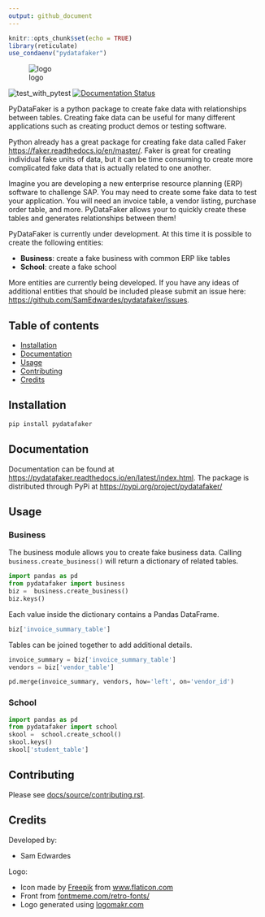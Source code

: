 ```yaml
---
output: github_document
---
```


```r
knitr::opts_chunk$set(echo = TRUE)
library(reticulate)
use_condaenv("pydatafaker")
```

![logo](docs/source/_static/logo_with_grey_text.png)

![test_with_pytest](https://github.com/SamEdwardes/pydatafaker/workflows/test_with_pytest/badge.svg)
[![Documentation Status](https://readthedocs.org/projects/pydatafaker/badge/?version=latest)](https://pydatafaker.readthedocs.io/en/latest/?badge=latest)

PyDataFaker is a python package to create fake data with relationships between tables. Creating fake data can be useful for many different applications such as creating product demos or testing software. 

Python already has a great package for creating fake data called Faker [https://faker.readthedocs.io/en/master/](https://faker.readthedocs.io/en/master/). Faker is great for creating individual fake units of data, but it can be time consuming to create more complicated fake data that is actually related to one another.

Imagine you are developing a new enterprise resource planning (ERP) software to challenge SAP. You may need to create some fake data to test your application. You will need an invoice table, a vendor listing, purchase order table, and more. PyDataFaker allows your to quickly create these tables and generates relationships between them!

PyDataFaker is currently under development. At this time it is possible to create the following entities:

- **Business**: create a fake business with common ERP like tables
- **School**: create a fake school

More entities are currently being developed. If you  have any ideas of additional entities that should be included please submit an issue here: [https://github.com/SamEdwardes/pydatafaker/issues](https://github.com/SamEdwardes/pydatafaker/issues).

## Table of contents

- [Installation](#installation)
- [Documentation](#documentation)
- [Usage](#usage)
- [Contributing](#contributing)
- [Credits](#credits)

## Installation

```bash
pip install pydatafaker
```

## Documentation

Documentation can be found at [https://pydatafaker.readthedocs.io/en/latest/index.html](https://pydatafaker.readthedocs.io/en/latest/index.html). The package is distributed through PyPi at [https://pypi.org/project/pydatafaker/](https://pypi.org/project/pydatafaker/)

## Usage

### Business

The business module allows you to create fake business data. Calling `business.create_business()` will return a dictionary of related tables.

```python
import pandas as pd
from pydatafaker import business
biz =  business.create_business()
biz.keys()
```

Each value inside the dictionary contains a Pandas DataFrame.

```python
biz['invoice_summary_table']
```

Tables can be joined together to add additional details.

```python
invoice_summary = biz['invoice_summary_table']
vendors = biz['vendor_table']

pd.merge(invoice_summary, vendors, how='left', on='vendor_id')
```

### School

```python
import pandas as pd
from pydatafaker import school
skool =  school.create_school()
skool.keys()
skool['student_table']
```

## Contributing

Please see [docs/source/contributing.rst](docs/source/contributing.rst).

## Credits

Developed by:

* Sam Edwardes

Logo:

* Icon made by [Freepik](https://www.flaticon.com/authors/freepik) from [www.flaticon.com](https://www.flaticon.com/)
* Front from [fontmeme.com/retro-fonts/](https://fontmeme.com/retro-fonts/)
* Logo generated using [logomakr.com](logomakr.com/7scB4)
